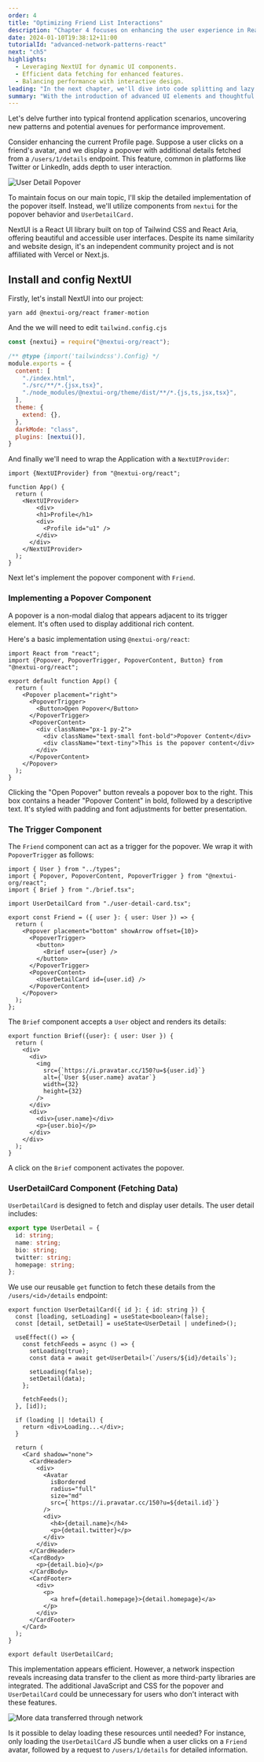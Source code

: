 ```yaml
---
order: 4
title: "Optimizing Friend List Interactions"
description: "Chapter 4 focuses on enhancing the user experience in React applications by implementing a detailed user profile popover. It explores the integration of external UI libraries like NextUI for building interactive features and discusses efficient data fetching strategies."
date: 2024-01-10T19:38:12+11:00
tutorialId: "advanced-network-patterns-react"
next: "ch5"
highlights:
  - Leveraging NextUI for dynamic UI components.
  - Efficient data fetching for enhanced features.
  - Balancing performance with interactive design.
leading: "In the next chapter, we'll dive into code splitting and lazy load to reduce the initial load, that also the foundation of React concurrent we'll learn later."
summary: "With the introduction of advanced UI elements and thoughtful data fetching strategies, this chapter elevates the user experience in React applications, paving the way for more engaging and efficient frontend designs."
---
```

Let's delve further into typical frontend application scenarios, uncovering new patterns and potential avenues for performance improvement.

Consider enhancing the current Profile page. Suppose a user clicks on a friend's avatar, and we display a popover with additional details fetched from a `/users/1/details` endpoint. This feature, common in platforms like Twitter or LinkedIn, adds depth to user interaction.

![User Detail Popover](/tutorials/advanced-network-patterns-react/ch4/user-detail-popover.png)

To maintain focus on our main topic, I'll skip the detailed implementation of the popover itself. Instead, we'll utilize components from `nextui` for the popover behavior and `UserDetailCard.`

<InfoBox>
  NextUI is a React UI library built on top of Tailwind CSS and React Aria, offering beautiful and accessible user interfaces. Despite its name similarity and website design, it's an independent community project and is not affiliated with Vercel or Next.js.
</InfoBox>

## Install and config NextUI

Firstly, let's install NextUI into our project:

```shell
yarn add @nextui-org/react framer-motion
```

And the we will need to edit `tailwind.config.cjs`

```js title="tailwind.config.cjs" {1,8,13,14}
const {nextui} = require("@nextui-org/react");

/** @type {import('tailwindcss').Config} */
module.exports = {
  content: [
    "./index.html",
    "./src/**/*.{jsx,tsx}",
    "./node_modules/@nextui-org/theme/dist/**/*.{js,ts,jsx,tsx}",
  ],
  theme: {
    extend: {},
  },
  darkMode: "class",
  plugins: [nextui()],
}
```

And finally we'll need to wrap the Application with a `NextUIProvider`:

```tsx tilte="App.tsx" {1,5,12}
import {NextUIProvider} from "@nextui-org/react";

function App() {
  return (
    <NextUIProvider>
        <div>
        <h1>Profile</h1>
        <div>
          <Profile id="u1" />
        </div>
      </div>
    </NextUIProvider>
  );
}
```

Next let's implement the popover component with `Friend`.

### Implementing a Popover Component

A popover is a non-modal dialog that appears adjacent to its trigger element. It's often used to display additional rich content.

Here's a basic implementation using `@nextui-org/react`:

```tsx
import React from "react";
import {Popover, PopoverTrigger, PopoverContent, Button} from "@nextui-org/react";

export default function App() {
  return (
    <Popover placement="right">
      <PopoverTrigger>
        <Button>Open Popover</Button>
      </PopoverTrigger>
      <PopoverContent>
        <div className="px-1 py-2">
          <div className="text-small font-bold">Popover Content</div>
          <div className="text-tiny">This is the popover content</div>
        </div>
      </PopoverContent>
    </Popover>
  );
}
```

Clicking the "Open Popover" button reveals a popover box to the right. This box contains a header "Popover Content" in bold, followed by a descriptive text. It's styled with padding and font adjustments for better presentation.

### The Trigger Component

The `Friend` component can act as a trigger for the popover. We wrap it with `PopoverTrigger` as follows:

```tsx title="src/friend.tsx"
import { User } from "../types";
import { Popover, PopoverContent, PopoverTrigger } from "@nextui-org/react";
import { Brief } from "./brief.tsx";

import UserDetailCard from "./user-detail-card.tsx";

export const Friend = ({ user }: { user: User }) => {
  return (
    <Popover placement="bottom" showArrow offset={10}>
      <PopoverTrigger>
        <button>
          <Brief user={user} />
        </button>
      </PopoverTrigger>
      <PopoverContent>
        <UserDetailCard id={user.id} />
      </PopoverContent>
    </Popover>
  );
};
```

The `Brief` component accepts a `User` object and renders its details:

```tsx title="src/brief.tsx"
export function Brief({user}: { user: User }) {
  return (
    <div>
      <div>
        <img
          src={`https://i.pravatar.cc/150?u=${user.id}`}
          alt={`User ${user.name} avatar`}
          width={32}
          height={32}
        />
      </div>
      <div>
        <div>{user.name}</div>
        <p>{user.bio}</p>
      </div>
    </div>
  );
}
```

A click on the `Brief` component activates the popover.

### UserDetailCard Component (Fetching Data)

`UserDetailCard` is designed to fetch and display user details. The user detail includes:

```ts title="types.ts"
export type UserDetail = {
  id: string;
  name: string;
  bio: string;
  twitter: string;
  homepage: string;
};
```

We use our reusable `get` function to fetch these details from the `/users/<id>/details` endpoint:


```tsx title="src/user-detail-card.tsx" {5-15}
export function UserDetailCard({ id }: { id: string }) {
  const [loading, setLoading] = useState<boolean>(false);
  const [detail, setDetail] = useState<UserDetail | undefined>();

  useEffect(() => {
    const fetchFeeds = async () => {
      setLoading(true);
      const data = await get<UserDetail>(`/users/${id}/details`);

      setLoading(false);
      setDetail(data);
    };

    fetchFeeds();
  }, [id]);

  if (loading || !detail) {
    return <div>Loading...</div>;
  }

  return (
    <Card shadow="none">
      <CardHeader>
        <div>
          <Avatar
            isBordered
            radius="full"
            size="md"
            src={`https://i.pravatar.cc/150?u=${detail.id}`}
          />
          <div>
            <h4>{detail.name}</h4>
            <p>{detail.twitter}</p>
          </div>
        </div>
      </CardHeader>
      <CardBody>
        <p>{detail.bio}</p>
      </CardBody>
      <CardFooter>
        <div>
          <p>
            <a href={detail.homepage}>{detail.homepage}</a>
          </p>
        </div>
      </CardFooter>
    </Card>
  );
}

export default UserDetailCard;
```

This implementation appears efficient. However, a network inspection reveals increasing data transfer to the client as more third-party libraries are integrated. The additional JavaScript and CSS for the popover and `UserDetailCard` could be unnecessary for users who don't interact with these features.

![More data transferred through network](/tutorials/advanced-network-patterns-react/ch4/network-inspect-increasing-load.png)

Is it possible to delay loading these resources until needed? For instance, only loading the `UserDetailCard` JS bundle when a user clicks on a `Friend` avatar, followed by a request to `/users/1/details` for detailed information.
